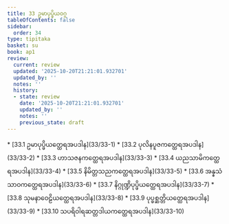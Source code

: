 ```yaml
---
title: 33 ဥမာပုပ္ဖိယဝဂ္ဂ
tableOfContents: false
sidebar:
  order: 34
type: tipitaka
basket: su
book: ap1
review:
  current: review
  updated: '2025-10-20T21:21:01.932701'
  updated_by: ''
  notes: ''
  history:
  - state: review
    date: '2025-10-20T21:21:01.932701'
    updated_by: ''
    notes: ''
    previous_state: draft
---
```



<DynamicBreadcrumb />


<ReviewStatus review={frontmatter.review} showDetails={true} />

<HypothesisAnnotation frontmatter={frontmatter} />



<TableOfContents book="ap1" section="33">
* [33.1 ဥမာပုပ္ဖိယတ္ထေရအပဒါန](33/33-1)
* [33.2 ပုလိနပူဇကတ္ထေရအပဒါန](33/33-2)
* [33.3 ဟာသဇနကတ္ထေရအပဒါန](33/33-3)
* [33.4 ယညသာမိကတ္ထေရအပဒါန](33/33-4)
* [33.5 နိမိတ္တသညကတ္ထေရအပဒါန](33/33-5)
* [33.6 အန္နသံသာဝကတ္ထေရအပဒါန](33/33-6)
* [33.7 နိဂ္ဂုဏ္ဍိပုပ္ဖိယတ္ထေရအပဒါန](33/33-7)
* [33.8 သုမနာဝေဠိယတ္ထေရအပဒါန](33/33-8)
* [33.9 ပုပ္ဖစ္ဆတ္တိယတ္ထေရအပဒါန](33/33-9)
* [33.10 သပရိဝါရဆတ္တဒါယကတ္ထေရအပဒါန](33/33-10)
</TableOfContents>